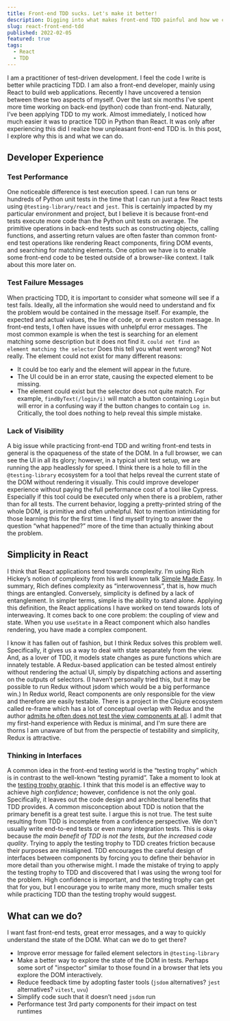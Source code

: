 ```yaml
---
title: Front-end TDD sucks. Let's make it better!
description: Digging into what makes front-end TDD painful and how we can fix it.
slug: react-front-end-tdd
published: 2022-02-05
featured: true
tags:
  - React
  - TDD
---
```


I am a practitioner of test-driven development. I feel the code I write is better while practicing TDD. I am also a front-end developer, mainly using React to build web applications. Recently I have uncovered a tension between these two aspects of myself. Over the last six months I’ve spent more time working on back-end (python) code than front-end. Naturally, I’ve been applying TDD to my work. Almost immediately, I noticed how much easier it was to practice TDD in Python than React. It was only after experiencing this did I realize how unpleasant front-end TDD is. In this post, I explore why this is and what we can do.

## Developer Experience

### Test Performance

One noticeable difference is test execution speed. I can run tens or hundreds of Python unit tests in the time that I can run just a few React tests using `@testing-library/react` and `jest`. This is certainly impacted by my particular environment and project, but I believe it is because front-end tests execute more code than the Python unit tests on average. The primitive operations in back-end tests such as constructing objects, calling functions, and asserting return values are often faster than common front-end test operations like rendering React components, firing DOM events, and searching for matching elements. One option we have is to enable some front-end code to be tested outside of a browser-like context. I talk about this more later on.

### Test Failure Messages

When practicing TDD, it is important to consider what someone will see if a test fails. Ideally, all the information she would need to understand and fix the problem would be contained in the message itself. For example, the expected and actual values, the line of code, or even a custom message. In front-end tests, I often have issues with unhelpful error messages. The most common example is when the test is searching for an element matching some description but it does not find it. `could not find an element matching the selector` Does this tell you what went wrong? Not really. The element could not exist for many different reasons:

- It could be too early and the element will appear in the future.
- The UI could be in an error state, causing the expected element to be missing.
- The element could exist but the selector does not quite match. For example, `findByText(/login/i)` will match a button containing `Login` but will error in a confusing way if the button changes to contain `Log in`. Critically, the tool does nothing to help reveal this simple mistake.

### Lack of Visibility

A big issue while practicing front-end TDD and writing front-end tests in general is the opaqueness of the state of the DOM. In a full browser, we can see the UI in all its glory; however, in a typical unit test setup, we are running the app headlessly for speed. I think there is a hole to fill in the `@testing-library` ecosystem for a tool that helps reveal the current state of the DOM without rendering it visually. This could improve developer experience without paying the full performance cost of a tool like Cypress. Especially if this tool could be executed only when there is a problem, rather than for all tests. The current behavior, logging a pretty-printed string of the whole DOM, is primitive and often unhelpful. Not to mention intimidating for those learning this for the first time. I find myself trying to answer the question “what happened?” more of the time than actually thinking about the problem.

## Simplicity in React

I think that React applications tend towards complexity. I’m using Rich Hickey’s notion of complexity from his well known talk [Simple Made Easy](https://www.youtube.com/watch?v=SxdOUGdseq4). In summary, Rich defines complexity as “interwovenness”, that is, how much things are entangled. Conversely, simplicity is defined by a lack of entanglement. In simpler terms, simple is the ability to stand alone. Applying this definition, the React applications I have worked on tend towards lots of interweaving. It comes back to one core problem: the coupling of view and state. When you use `useState` in a React component which also handles rendering, you have made a complex component.

I know it has fallen out of fashion, but I think Redux solves this problem well. Specifically, it gives us a way to deal with state separately from the view. And, as a lover of TDD, it models state changes as pure functions which are innately testable. A Redux-based application can be tested almost entirely without rendering the actual UI, simply by dispatching actions and asserting on the outputs of selectors. (I haven’t personally tried this, but it may be possible to run Redux without jsdom which would be a big performance win.) In Redux world, React components are only responsible for the view and therefore are easily testable. There is a project in the Clojure ecosystem called re-frame which has a lot of conceptual overlap with Redux and the author [admits he often does not test the view components at all](https://github.com/day8/re-frame/blob/master/docs/Testing.md#what-to-test). I admit that my first-hand experience with Redux is minimal, and I'm sure there are thorns I am unaware of but from the perspectie of testability and simplicity, Redux is attractive.

### Thinking in Interfaces

A common idea in the front-end testing world is the “testing trophy” which is in contrast to the well-known “testing pyramid”. Take a moment to look at the [testing trophy graphic](https://kentcdodds.com/blog/the-testing-trophy-and-testing-classifications). I think that this model is an effective way to achieve _high confidence_; however, confidence is not the only goal. Specifically, it leaves out the code design and architectural benefits that TDD provides. A common misconception about TDD is notion that the primary benefit is a great test suite. I argue this is not true. The test suite resulting from TDD is incomplete from a confidence perspective. We don't usually write end-to-end tests or even many integration tests. This is okay because _the main benefit of TDD is not the tests, but the increased code quality_. Trying to apply the testing trophy to TDD creates friction because their purposes are misaligned. TDD encourages the careful design of interfaces between components by forcing you to define their behavior in more detail than you otherwise might. I made the mistake of trying to apply the testing trophy to TDD and discovered that I was using the wrong tool for the problem. High confidence is important, and the testing trophy can get that for you, but I encourage you to write many more, much smaller tests while practicing TDD than the testing trophy would suggest.

## What can we do?

I want fast front-end tests, great error messages, and a way to quickly understand the state of the DOM. What can we do to get there?

- Improve error message for failed element selectors in `@testing-library`
- Make a better way to explore the state of the DOM in tests. Perhaps some sort of "inspector" similar to those found in a browser that lets you explore the DOM interactively.
- Reduce feedback time by adopting faster tools (`jsdom` alternatives? `jest` alternatives? `vitest`, `uvu`)
- Simplify code such that it doesn’t need `jsdom` run
- Performance test 3rd party components for their impact on test runtimes
